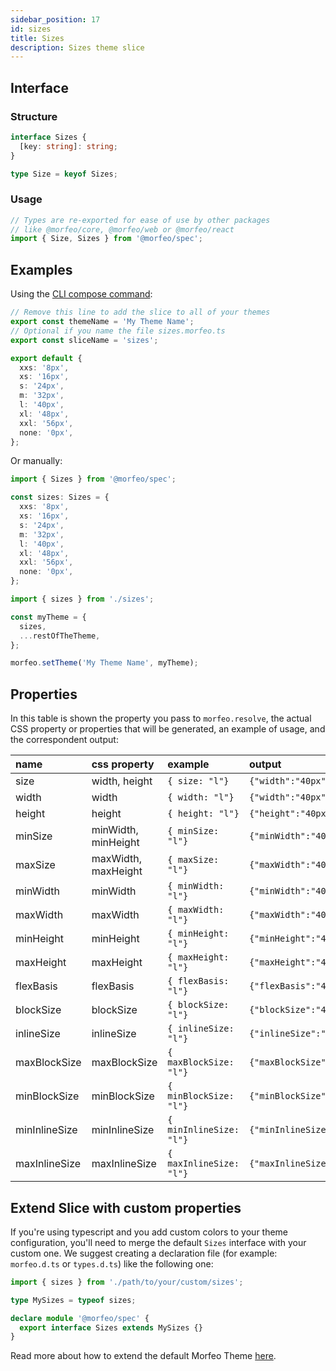 ```yaml
---
sidebar_position: 17
id: sizes
title: Sizes
description: Sizes theme slice
---
```


## Interface

### Structure

```typescript
interface Sizes {
  [key: string]: string;
}

type Size = keyof Sizes;
```

### Usage

```typescript
// Types are re-exported for ease of use by other packages
// like @morfeo/core, @morfeo/web or @morfeo/react
import { Size, Sizes } from '@morfeo/spec';
```

## Examples

Using the [CLI compose command](../Features/CLI/compose.mdx):

```typescript title="sizes.morfeo.ts"
// Remove this line to add the slice to all of your themes
export const themeName = 'My Theme Name';
// Optional if you name the file sizes.morfeo.ts
export const sliceName = 'sizes';

export default {
  xxs: '8px',
  xs: '16px',
  s: '24px',
  m: '32px',
  l: '40px',
  xl: '48px',
  xxl: '56px',
  none: '0px',
};
```

Or manually:

```typescript title="sizes.ts"
import { Sizes } from '@morfeo/spec';

const sizes: Sizes = {
  xxs: '8px',
  xs: '16px',
  s: '24px',
  m: '32px',
  l: '40px',
  xl: '48px',
  xxl: '56px',
  none: '0px',
};
```

```typescript title="theme.ts"
import { sizes } from './sizes';

const myTheme = {
  sizes,
  ...restOfTheTheme,
};

morfeo.setTheme('My Theme Name', myTheme);
```

## Properties

In this table is shown the property you pass to `morfeo.resolve`, the actual CSS property or properties that will be generated,
an example of usage, and the correspondent output:

| name          | css property        | example                  | output                                   |
| :------------ | :------------------ | :----------------------- | :--------------------------------------- |
| size          | width, height       | `{ size: "l"} `          | `{"width":"40px","height":"40px"}`       |
| width         | width               | `{ width: "l"} `         | `{"width":"40px"}`                       |
| height        | height              | `{ height: "l"} `        | `{"height":"40px"}`                      |
| minSize       | minWidth, minHeight | `{ minSize: "l"} `       | `{"minWidth":"40px","minHeight":"40px"}` |
| maxSize       | maxWidth, maxHeight | `{ maxSize: "l"} `       | `{"maxWidth":"40px","maxHeight":"40px"}` |
| minWidth      | minWidth            | `{ minWidth: "l"} `      | `{"minWidth":"40px"}`                    |
| maxWidth      | maxWidth            | `{ maxWidth: "l"} `      | `{"maxWidth":"40px"}`                    |
| minHeight     | minHeight           | `{ minHeight: "l"} `     | `{"minHeight":"40px"}`                   |
| maxHeight     | maxHeight           | `{ maxHeight: "l"} `     | `{"maxHeight":"40px"}`                   |
| flexBasis     | flexBasis           | `{ flexBasis: "l"} `     | `{"flexBasis":"40px"}`                   |
| blockSize     | blockSize           | `{ blockSize: "l"} `     | `{"blockSize":"40px"}`                   |
| inlineSize    | inlineSize          | `{ inlineSize: "l"} `    | `{"inlineSize":"40px"}`                  |
| maxBlockSize  | maxBlockSize        | `{ maxBlockSize: "l"} `  | `{"maxBlockSize":"40px"}`                |
| minBlockSize  | minBlockSize        | `{ minBlockSize: "l"} `  | `{"minBlockSize":"40px"}`                |
| minInlineSize | minInlineSize       | `{ minInlineSize: "l"} ` | `{"minInlineSize":"40px"}`               |
| maxInlineSize | maxInlineSize       | `{ maxInlineSize: "l"} ` | `{"maxInlineSize":"40px"}`               |

## Extend Slice with custom properties

If you're using typescript and you add custom colors to your theme configuration, you'll need to merge
the default `Sizes` interface with your custom one.
We suggest creating a declaration file (for example: `morfeo.d.ts` or `types.d.ts`) like the following one:

```typescript
import { sizes } from './path/to/your/custom/sizes';

type MySizes = typeof sizes;

declare module '@morfeo/spec' {
  export interface Sizes extends MySizes {}
}
```

Read more about how to extend the default Morfeo Theme [here](../Features/extendible.mdx).
